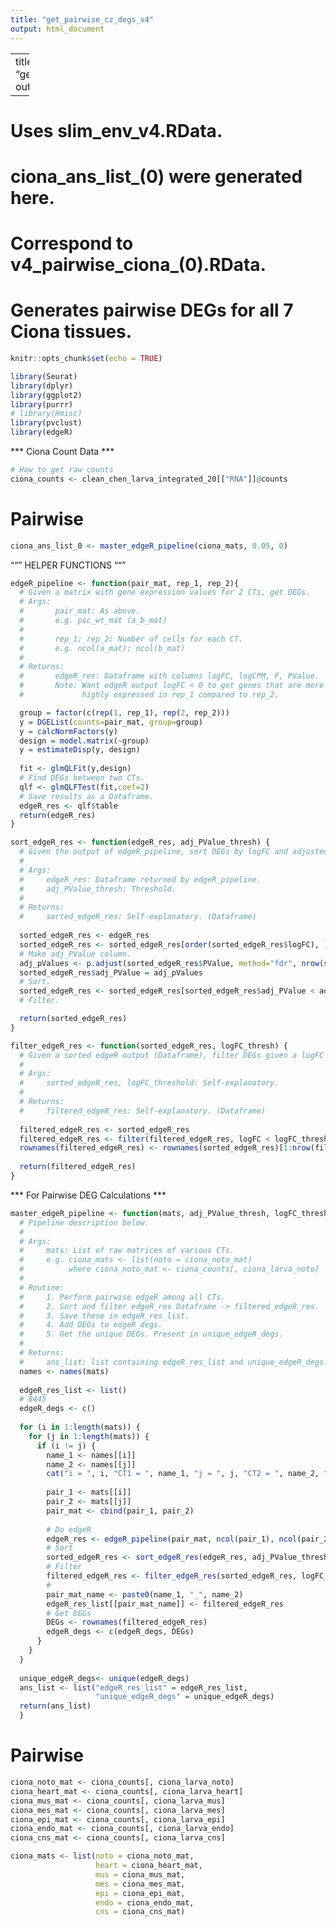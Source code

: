 ```yaml
---
title: "get_pairwise_cz_degs_v4"
output: html_document
---
```

---
title: "get_pairwise_zeb_ciona_degs"
output: html_document

---

# Uses slim_env_v4.RData.

# ciona_ans_list_(0) were generated here.
# Correspond to v4_pairwise_ciona_(0).RData.

# Generates pairwise DEGs for all 7 Ciona tissues.   

```r
knitr::opts_chunk$set(echo = TRUE)
```

```r
library(Seurat)
library(dplyr)
library(ggplot2)
library(purrr)
# library(Hmisc)
library(pvclust)
library(edgeR)
```

*** Ciona Count Data ***

```r
# How to get raw counts
ciona_counts <- clean_chen_larva_integrated_20[["RNA"]]@counts
```

# Pairwise 
```r
ciona_ans_list_0 <- master_edgeR_pipeline(ciona_mats, 0.05, 0)
```

"""
HELPER FUNCTIONS
"""
```r
edgeR_pipeline <- function(pair_mat, rep_1, rep_2){
  # Given a matrix with gene expression values for 2 CTs, get DEGs.
  # Args:
  #       pair_mat: As above.
  #       e.g. psc_wt_mat (a_b_mat)
  #
  #       rep_1; rep_2: Number of cells for each CT. 
  #       e.g. ncol(a_mat); ncol(b_mat)
  #
  # Returns:
  #       edgeR_res: Dataframe with columns logFC, logCPM, F, PValue.
  #       Note: Want edgeR output logFC < 0 to get genes that are more 
  #             highly expressed in rep_1 compared to rep_2.  

  group = factor(c(rep(1, rep_1), rep(2, rep_2)))
  y = DGEList(counts=pair_mat, group=group)
  y = calcNormFactors(y)
  design = model.matrix(~group)
  y = estimateDisp(y, design)
  
  fit <- glmQLFit(y,design)
  # Find DEGs between two CTs.
  qlf <- glmQLFTest(fit,coef=2)
  # Save results as a Dataframe.
  edgeR_res <- qlf$table
  return(edgeR_res)
}
```

```r
sort_edgeR_res <- function(edgeR_res, adj_PValue_thresh) {
  # Given the output of edgeR_pipeline, sort DEGs by logFC and adjusted p-value.
  # 
  # Args:
  #     edgeR_res: Dataframe returned by edgeR_pipeline.
  #     adj_PValue_thresh: Threshold.
  #
  # Returns:
  #     sorted_edgeR_res: Self-explanatory. (Dataframe)
  
  sorted_edgeR_res <- edgeR_res
  sorted_edgeR_res <- sorted_edgeR_res[order(sorted_edgeR_res$logFC), ]
  # Make adj_PValue column. 
  adj_pValues <- p.adjust(sorted_edgeR_res$PValue, method="fdr", nrow(sorted_edgeR_res))
  sorted_edgeR_res$adj_PValue = adj_pValues
  # Sort. 
  sorted_edgeR_res <- sorted_edgeR_res[sorted_edgeR_res$adj_PValue < adj_PValue_thresh, ]
  # Filter. 

  return(sorted_edgeR_res)
}
```

```r
filter_edgeR_res <- function(sorted_edgeR_res, logFC_thresh) {
  # Given a sorted edgeR output (Dataframe), filter DEGs given a logFC threshold.
  #
  # Args:
  #     sorted_edgeR_res, logFC_threshold: Self-explanatory.
  #
  # Returns:
  #     filtered_edgeR_res: Self-explanatory. (Dataframe)
  
  filtered_edgeR_res <- sorted_edgeR_res
  filtered_edgeR_res <- filter(filtered_edgeR_res, logFC < logFC_thresh)
  rownames(filtered_edgeR_res) <- rownames(sorted_edgeR_res)[1:nrow(filtered_edgeR_res)]
  
  return(filtered_edgeR_res)
} 
```

*** For Pairwise DEG Calculations ***

```r
master_edgeR_pipeline <- function(mats, adj_PValue_thresh, logFC_thresh) {
  # Pipeline description below.
  # 
  # Args:
  #     mats: List of raw matrices of various CTs.
  #     e.g. ciona_mats <- list(noto = ciona_noto_mat)
  #          where ciona_noto_mat <- ciona_counts[, ciona_larva_noto]
  #
  # Routine:
  #     1. Perform pairwise edgeR among all CTs.
  #     2. Sort and filter edgeR_res Dataframe -> filtered_edgeR_res.
  #     3. Save these in edgeR_res_list.
  #     4. Add DEGs to edgeR_degs.
  #     5. Get the unique DEGs. Present in unique_edgeR_degs.
  #
  # Returns:
  #     ans_list: list containing edgeR_res_list and unique_edgeR_degs.
  names <- names(mats)
  
  edgeR_res_list <- list()
  # 8445
  edgeR_degs <- c()
    
  for (i in 1:length(mats)) {
    for (j in 1:length(mats)) {
      if (i != j) {
        name_1 <- names[[i]]
        name_2 <- names[[j]]
        cat("i = ", i, "CT1 = ", name_1, "j = ", j, "CT2 = ", name_2, "\n\n")
        
        pair_1 <- mats[[i]]
        pair_2 <- mats[[j]] 
        pair_mat <- cbind(pair_1, pair_2)
        
        # Do edgeR 
        edgeR_res <- edgeR_pipeline(pair_mat, ncol(pair_1), ncol(pair_2))
        # Sort
        sorted_edgeR_res <- sort_edgeR_res(edgeR_res, adj_PValue_thresh)
        # Filter
        filtered_edgeR_res <- filter_edgeR_res(sorted_edgeR_res, logFC_thresh)
        # 
        pair_mat_name <- paste0(name_1, "_", name_2)
        edgeR_res_list[[pair_mat_name]] <- filtered_edgeR_res
        # Get DEGs
        DEGs <- rownames(filtered_edgeR_res)
        edgeR_degs <- c(edgeR_degs, DEGs)
      }
    }
  }
  
  unique_edgeR_degs<- unique(edgeR_degs)
  ans_list <- list("edgeR_res_list" = edgeR_res_list,
                   "unique_edgeR_degs" = unique_edgeR_degs)
  return(ans_list)
  }
```


# Pairwise 
```r
ciona_noto_mat <- ciona_counts[, ciona_larva_noto]
ciona_heart_mat <- ciona_counts[, ciona_larva_heart]
ciona_mus_mat <- ciona_counts[, ciona_larva_mus]
ciona_mes_mat <- ciona_counts[, ciona_larva_mes]
ciona_epi_mat <- ciona_counts[, ciona_larva_epi]
ciona_endo_mat <- ciona_counts[, ciona_larva_endo]
ciona_cns_mat <- ciona_counts[, ciona_larva_cns]

ciona_mats <- list(noto = ciona_noto_mat,
                   heart = ciona_heart_mat,
                   mus = ciona_mus_mat,
                   mes = ciona_mes_mat,
                   epi = ciona_epi_mat,
                   endo = ciona_endo_mat,
                   cns = ciona_cns_mat)
```
